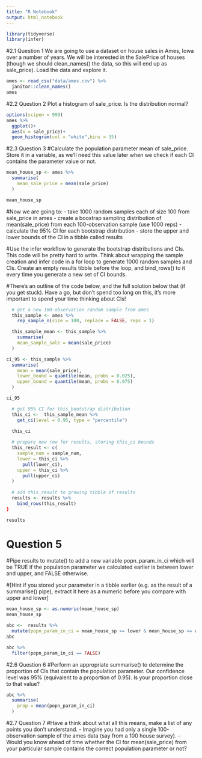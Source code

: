 ```yaml
---
title: "R Notebook"
output: html_notebook
---
```


```r
library(tidyverse)
library(infer)
```

#2.1 Question 1
We are going to use a dataset on house sales in Ames, Iowa over a number of years. We will be interested in the SalePrice of houses (though we should clean_names() the data, so this will end up as sale_price). Load the data and explore it.

```r
ames <- read_csv("data/ames.csv") %>% 
  janitor::clean_names()
ames 

```
#2.2 Question 2
Plot a histogram of sale_price. Is the distribution normal?

```r
options(scipen = 999)
ames %>% 
  ggplot()+
  aes(x = sale_price)+
  geom_histogram(col = "white",bins = 35)
```

#2.3 Question 3
#Calculate the population parameter mean of sale_price. Store it in a variable, as we’ll need this value later when we check if each CI contains the parameter value or not.


```r

mean_house_sp <- ames %>% 
  summarise(
    mean_sale_price = mean(sale_price)
  )

mean_house_sp
```
#Now we are going to: - take 1000 random samples each of size 100 from sale_price in ames - create a boostrap sampling distribution of mean(sale_price) from each 100-observation sample (use 1000 reps) - calculate the 95% CI for each bootstrap distribution - store the upper and lower bounds of the CI in a tibble called results

#Use the infer workflow to generate the bootstrap distributions and CIs. This code will be pretty hard to write. Think about wrapping the sample creation and infer code in a for loop to generate 1000 random samples and CIs. Create an empty results tibble before the loop, and bind_rows() to it every time you generate a new set of CI bounds.

#There’s an outline of the code below, and the full solution below that (if you get stuck). Have a go, but don’t spend too long on this, it’s more important to spend your time thinking about CIs!

```r

  # get a new 100-observation random sample from ames
  this_sample <- ames %>%
    rep_sample_n(size = 100, replace = FALSE, reps = 1)

  this_sample_mean <- this_sample %>% 
    summarise(
    mean_sample_sale = mean(sale_price)  
  )

ci_95 <- this_sample %>% 
  summarise(
    mean = mean(sale_price),
    lower_bound = quantile(mean, probs = 0.025),
    upper_bound = quantile(mean, probs = 0.975)
  )

ci_95

  # get 95% CI for this_bootstrap distribution
  this_ci <-  this_sample_mean %>%
    get_ci(level = 0.95, type = "percentile")

  this_ci
  
  # prepare new row for results, storing this_ci bounds
  this_result <- c(
    sample_num = sample_num, 
    lower = this_ci %>% 
      pull(lower_ci), 
    upper = this_ci %>%
      pull(upper_ci)
  )
  
  # add this_result to growing tibble of results
  results <- results %>% 
    bind_rows(this_result)
}

results
```

# Question 5
#Pipe results to mutate() to add a new variable popn_param_in_ci which will be TRUE if the population parameter we calculated earlier is between lower and upper, and FALSE otherwise.

#[Hint if you stored your parameter in a tibble earlier (e.g. as the result of a summarise() pipe), extract it here as a numeric before you compare with upper and lower]



```r
mean_house_sp <- as.numeric(mean_house_sp)
mean_house_sp

abc <-  results %>% 
  mutate(popn_param_in_ci = mean_house_sp >= lower & mean_house_sp <= upper)
abc

```



```r
abc %>% 
  filter(popn_param_in_ci == FALSE)
```

#2.6 Question 6
#Perform an appropriate summarise() to determine the proportion of CIs that contain the population parameter. Our confidence level was 95% (equivalent to a proportion of 0.95). Is your proportion close to that value?

```r
abc %>% 
  summarise(
    prop = mean(popn_param_in_ci)
  )
```

#2.7 Question 7
#Have a think about what all this means, make a list of any points you don’t understand. - Imagine you had only a single 100-observation sample of the ames data (say from a 100 house survey). - Would you know ahead of time whether the CI for mean(sale_price) from your particular sample contains the correct population parameter or not?